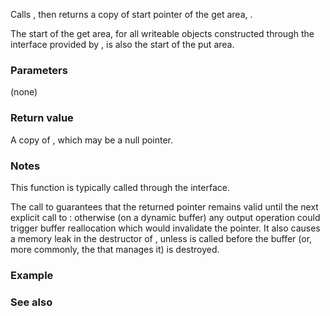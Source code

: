 {{cpp/io/strstreambuf/title|str}}
{{cpp/io/strstreambuf/navbar}}
{{ddcl|deprecated=c++98|removed=c++26|
char* str();
}}

Calls {{lc|freeze()}}, then returns a copy of start pointer of the get area, {{lc|std::streambuf::eback()}}.

The start of the get area, for all writeable {{tt|std::strstreambuf}} objects constructed through the interface provided by {{lc|std::strstream}}, is also the start of the put area.

===Parameters===
(none)

===Return value===
A copy of {{lc|eback()}}, which may be a null pointer.

===Notes===
This function is typically called through the {{lc|std::strstream}} interface.

The call to {{lc|freeze()}} guarantees that the returned pointer remains valid until the next explicit call to {{box|{{lc|freeze}}{{c/core|(false)}}}}: otherwise (on a dynamic buffer) any output operation could trigger buffer reallocation which would invalidate the pointer. It also causes a memory leak in the destructor of {{tt|std::strstreambuf}}, unless {{c|freeze(false)}} is called before the buffer (or, more commonly, the {{c|std::strstream}} that manages it) is destroyed.

===Example===
{{example
|code=
#include &lt;iostream&gt;
#include &lt;strstream&gt;

int main()
{
    std::strstream dyn; // dynamically-allocated read/write buffer
    dyn &lt;&lt; "Test: " &lt;&lt; 1.23 &lt;&lt; std::ends;
    std::strstreambuf* buf = dyn.rdbuf();
    std::cout &lt;&lt; "R/W buffer holds [" &lt;&lt; buf-&gt;str() // or dyn.str()
              &lt;&lt; "]\n";
    dyn.freeze(false); // after calling .str() on a dynamic strstream

    char arr[10];
    std::ostrstream user(arr, 10); // fixed-size write-only buffer
    buf = user.rdbuf();
    user &lt;&lt; 1.23 &lt;&lt; std::ends;
    std::cout &lt;&lt; "Write-only buffer holds [" &lt;&lt; buf-&gt;str() // or user.str()
              &lt;&lt; "]\n";

    std::istrstream lit("1 2 3"); // fixed-size read-only buffer
    buf = lit.rdbuf();
    std::cout &lt;&lt; "Read-only buffer holds [" &lt;&lt; buf-&gt;str() // or lit.str()
              &lt;&lt; "]\n";
}
|output=
R/W buffer holds [Test: 1.23]
Write-only buffer holds [1.23]
Read-only buffer holds [1 2 31 2 3]
}}

===See also===
{{dsc begin}}
{{dsc inc|cpp/io/strstream/dsc str|strstream}}
{{dsc inc|cpp/io/strstream/dsc str|ostrstream}}
{{dsc inc|cpp/io/strstream/dsc str|istrstream}}
{{dsc end}}

{{langlinks|de|es|fr|it|ja|pt|ru|zh}}